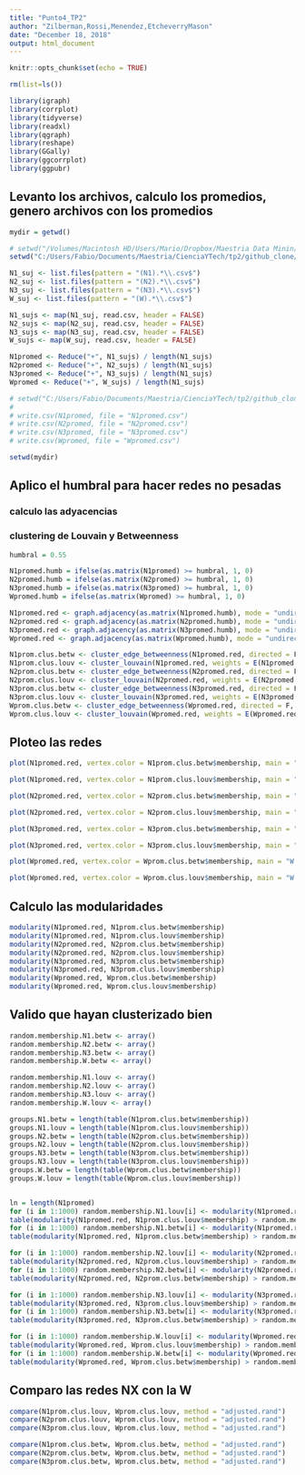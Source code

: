 ```yaml
---
title: "Punto4_TP2"
author: "Zilberman,Rossi,Menendez,EtcheverryMason"
date: "December 18, 2018"
output: html_document
---
```


```r
knitr::opts_chunk$set(echo = TRUE)

rm(list=ls())

library(igraph)
library(corrplot)
library(tidyverse)
library(readxl)
library(qgraph)
library(reshape)
library(GGally)
library(ggcorrplot)
library(ggpubr)


```

## Levanto los archivos, calculo los promedios, genero archivos con los promedios

```r
mydir = getwd()

# setwd("/Volumes/Macintosh HD/Users/Mario/Dropbox/Maestria Data Minin/DM CyT/TP2/DataSujetos+AAL/DataSujetos")
setwd("C:/Users/Fabio/Documents/Maestria/CienciaYTech/tp2/github_clone/DataSujetos/")

N1_suj <- list.files(pattern = "(N1).*\\.csv$")
N2_suj <- list.files(pattern = "(N2).*\\.csv$")
N3_suj <- list.files(pattern = "(N3).*\\.csv$")
W_suj <- list.files(pattern = "(W).*\\.csv$")

N1_sujs <- map(N1_suj, read.csv, header = FALSE)
N2_sujs <- map(N2_suj, read.csv, header = FALSE)
N3_sujs <- map(N3_suj, read.csv, header = FALSE)
W_sujs <- map(W_suj, read.csv, header = FALSE)

N1promed <- Reduce("+", N1_sujs) / length(N1_sujs)
N2promed <- Reduce("+", N2_sujs) / length(N1_sujs)
N3promed <- Reduce("+", N3_sujs) / length(N1_sujs)
Wpromed <- Reduce("+", W_sujs) / length(N1_sujs)

# setwd("C:/Users/Fabio/Documents/Maestria/CienciaYTech/tp2/github_clone/")
# 
# write.csv(N1promed, file = "N1promed.csv")
# write.csv(N2promed, file = "N2promed.csv")
# write.csv(N3promed, file = "N3promed.csv")
# write.csv(Wpromed, file = "Wpromed.csv")

setwd(mydir)

```

## Aplico el humbral para hacer redes no pesadas
### calculo las adyacencias
### clustering de Louvain y Betweenness

```r
humbral = 0.55

N1promed.humb = ifelse(as.matrix(N1promed) >= humbral, 1, 0)
N2promed.humb = ifelse(as.matrix(N2promed) >= humbral, 1, 0)
N3promed.humb = ifelse(as.matrix(N3promed) >= humbral, 1, 0)
Wpromed.humb = ifelse(as.matrix(Wpromed) >= humbral, 1, 0)

N1promed.red <- graph.adjacency(as.matrix(N1promed.humb), mode = "undirected", diag = FALSE, weighted = T)
N2promed.red <- graph.adjacency(as.matrix(N2promed.humb), mode = "undirected", diag = FALSE, weighted = T)
N3promed.red <- graph.adjacency(as.matrix(N3promed.humb), mode = "undirected", diag = FALSE, weighted = T)
Wpromed.red <- graph.adjacency(as.matrix(Wpromed.humb), mode = "undirected", diag = FALSE, weighted = T)

N1prom.clus.betw <- cluster_edge_betweenness(N1promed.red, directed = F, merges = T)
N1prom.clus.louv <- cluster_louvain(N1promed.red, weights = E(N1promed.red)$weight)
N2prom.clus.betw <- cluster_edge_betweenness(N2promed.red, directed = F, merges = T)
N2prom.clus.louv <- cluster_louvain(N2promed.red, weights = E(N2promed.red)$weight)
N3prom.clus.betw <- cluster_edge_betweenness(N3promed.red, directed = F, merges = T)
N3prom.clus.louv <- cluster_louvain(N3promed.red, weights = E(N3promed.red)$weight)
Wprom.clus.betw <- cluster_edge_betweenness(Wpromed.red, directed = F, merges = T)
Wprom.clus.louv <- cluster_louvain(Wpromed.red, weights = E(Wpromed.red)$weight)

```

## Ploteo las redes

```r
plot(N1promed.red, vertex.color = N1prom.clus.betw$membership, main = "N1 betweennes")

```

```r
plot(N1promed.red, vertex.color = N1prom.clus.louv$membership, main = "N1 Louvain")

```

```r
plot(N2promed.red, vertex.color = N2prom.clus.betw$membership, main = "N2 betweennes")

```

```r
plot(N2promed.red, vertex.color = N2prom.clus.louv$membership, main = "N2 Louvain")

```

```r
plot(N3promed.red, vertex.color = N3prom.clus.betw$membership, main = "N3 betweennes")

```

```r
plot(N3promed.red, vertex.color = N3prom.clus.louv$membership, main = "N3 Louvain")

```

```r
plot(Wpromed.red, vertex.color = Wprom.clus.betw$membership, main = "W betweennes")

```

```r
plot(Wpromed.red, vertex.color = Wprom.clus.louv$membership, main = "W Louvain")

```

## Calculo las modularidades

```r

modularity(N1promed.red, N1prom.clus.betw$membership)
modularity(N1promed.red, N1prom.clus.louv$membership)
modularity(N2promed.red, N2prom.clus.betw$membership)
modularity(N2promed.red, N2prom.clus.louv$membership)
modularity(N3promed.red, N3prom.clus.betw$membership)
modularity(N3promed.red, N3prom.clus.louv$membership)
modularity(Wpromed.red, Wprom.clus.betw$membership)
modularity(Wpromed.red, Wprom.clus.louv$membership)


```

## Valido que hayan clusterizado bien

```r
random.membership.N1.betw <- array()
random.membership.N2.betw <- array()
random.membership.N3.betw <- array()
random.membership.W.betw <- array()

random.membership.N1.louv <- array()
random.membership.N2.louv <- array()
random.membership.N3.louv <- array()
random.membership.W.louv <- array()

groups.N1.betw = length(table(N1prom.clus.betw$membership))
groups.N1.louv = length(table(N1prom.clus.louv$membership))
groups.N2.betw = length(table(N2prom.clus.betw$membership))
groups.N2.louv = length(table(N2prom.clus.louv$membership))
groups.N3.betw = length(table(N3prom.clus.betw$membership))
groups.N3.louv = length(table(N3prom.clus.louv$membership))
groups.W.betw = length(table(Wprom.clus.betw$membership))
groups.W.louv = length(table(Wprom.clus.louv$membership))


ln = length(N1promed)
for (i in 1:1000) random.membership.N1.louv[i] <- modularity(N1promed.red, sample(1:groups.N1.louv, ln, replace = T))
table(modularity(N1promed.red, N1prom.clus.louv$membership) > random.membership.N1.louv)
for (i in 1:1000) random.membership.N1.betw[i] <- modularity(N1promed.red, sample(1:groups.N1.betw, ln, replace = T))
table(modularity(N1promed.red, N1prom.clus.betw$membership) > random.membership.N1.betw)

for (i in 1:1000) random.membership.N2.louv[i] <- modularity(N2promed.red, sample(1:groups.N2.louv, ln, replace = T))
table(modularity(N2promed.red, N2prom.clus.louv$membership) > random.membership.N2.louv)
for (i in 1:1000) random.membership.N2.betw[i] <- modularity(N2promed.red, sample(1:groups.N2.betw, ln, replace = T))
table(modularity(N2promed.red, N2prom.clus.betw$membership) > random.membership.N2.betw)

for (i in 1:1000) random.membership.N3.louv[i] <- modularity(N3promed.red, sample(1:groups.N3.louv, ln, replace = T))
table(modularity(N3promed.red, N3prom.clus.louv$membership) > random.membership.N3.louv)
for (i in 1:1000) random.membership.N3.betw[i] <- modularity(N3promed.red, sample(1:groups.N3.betw, ln, replace = T))
table(modularity(N3promed.red, N3prom.clus.betw$membership) > random.membership.N3.betw)

for (i in 1:1000) random.membership.W.louv[i] <- modularity(Wpromed.red, sample(1:groups.W.louv, ln, replace = T))
table(modularity(Wpromed.red, Wprom.clus.louv$membership) > random.membership.W.louv)
for (i in 1:1000) random.membership.W.betw[i] <- modularity(Wpromed.red, sample(1:groups.W.betw, ln, replace = T))
table(modularity(Wpromed.red, Wprom.clus.betw$membership) > random.membership.W.betw)


```

## Comparo las redes NX con la W

```r

compare(N1prom.clus.louv, Wprom.clus.louv, method = "adjusted.rand")
compare(N2prom.clus.louv, Wprom.clus.louv, method = "adjusted.rand")
compare(N3prom.clus.louv, Wprom.clus.louv, method = "adjusted.rand")

compare(N1prom.clus.betw, Wprom.clus.betw, method = "adjusted.rand")
compare(N2prom.clus.betw, Wprom.clus.betw, method = "adjusted.rand")
compare(N3prom.clus.betw, Wprom.clus.betw, method = "adjusted.rand")

```

